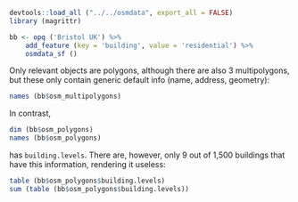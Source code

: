 
```r
devtools::load_all ("../../osmdata", export_all = FALSE)
library (magrittr)
```
```r
bb <- opq ('Bristol UK') %>% 
    add_feature (key = 'building', value = 'residential') %>%
    osmdata_sf ()
```
Only relevant objects are polygons, although there are also 3 multipolygons, but
these only contain generic default info (name, address, geometry): 
```r
names (bb$osm_multipolygons)
```
In contrast,
```r
dim (bb$osm_polygons)
names (bb$osm_polygons)
```
has `building.levels`. There are, however, only 9 out of 1,500 buildings that
have this information, rendering it useless:
```r
table (bb$osm_polygons$building.levels)
sum (table (bb$osm_polygons$building.levels))
```
